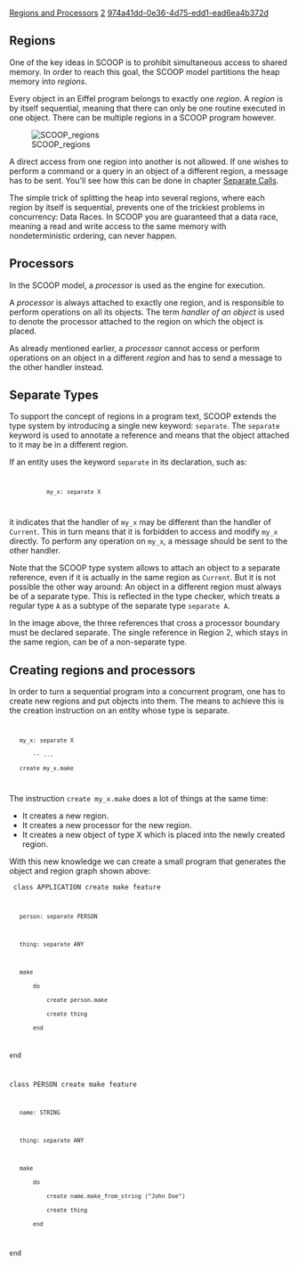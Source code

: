 [[Property:title|Regions and Processors]]
[[Property:weight|2]]
[[Property:uuid|974a41dd-0e36-4d75-edd1-ead6ea4b372d]]
== Regions ==

One of the key ideas in SCOOP is to prohibit simultaneous access to shared memory.
In order to reach this goal, the SCOOP model partitions the heap memory into ''regions''.

{{definition|Region|A set of objects in the heap. The set of all regions in a program is a partition of the heap.}}

Every object in an Eiffel program belongs to exactly one ''region''. 
A ''region'' is by itself sequential, meaning that there can only be one routine executed in one object.
There can be multiple regions in a SCOOP program however.

[[Image:SCOOP regions]]

{{info|SCOOP is classified as a message passing concurrency model, because there is no shared memory.}}
{{note|A sequential program is a special case for a SCOOP program that has only one region.}}

A direct access from one region into another is not allowed.
If one wishes to perform a command or a query in an object of a different region, a message has to be sent.
You'll see how this can be done in chapter [[Separate Calls]].

The simple trick of splitting the heap into several regions, where each region by itself is sequential,
prevents one of the trickiest problems in concurrency: Data Races.
In SCOOP you are guaranteed that a data race, meaning a read and write access to the same memory with nondeterministic ordering, can never happen.

== Processors ==

In the SCOOP model, a ''processor'' is used as the engine for execution.

{{definition|Processor| An autonomous thread of control capable of sequential execution of instructions.}}

A ''processor'' is always attached to exactly one region, and is responsible to perform operations on all its objects.
The term ''handler of an object'' is used to denote the processor attached to the region on which the object is placed.

As already mentioned earlier, a ''processor'' cannot access or perform operations on an object in a different ''region''
and has to send a message to the other handler instead.

{{info|''Processor'' is an abstract notion and does not mean the physical silicon chip which is present in every computer.
In SCOOP we think of it as a thread of control capable of applying features to objects.
In theory processors are not restricted to any particular type of hardware or software, for example they could correspond to threads, processes, hardware processors, or machines in a network.
Currently however a SCOOP processor is implemented as a thread.}}

== Separate Types==

To support the concept of regions in a program text, SCOOP extends the type system by introducing a single new keyword: <code>separate</code>.
The <code>separate</code> keyword is used to annotate a reference and means that the object attached to it may be in a different region.

{{definition|Separate type|A type which has been declared including the keyword <code>separate</code>.}}

If an entity uses the keyword <code>separate</code> in its declaration, such as:

<code>
            my_x: separate X
</code>

it indicates that the handler of <code>my_x</code> may be different than the handler of <code>Current</code>.
This in turn means that it is forbidden to access and modify <code>my_x</code> directly.
To perform any operation on <code>my_x</code>, a message should be sent to the other handler.

Note that the SCOOP type system allows to attach an object to a separate reference, even if it is actually in the same region as <code>Current</code>.
But it is not possible the other way around: An object in a different region must always be of a separate type.
This is reflected in the type checker, which treats a regular type <code>A</code> as a subtype of the separate type <code>separate A</code>.

In the image above, the three references that cross a processor boundary must be declared separate.
The single reference in Region 2, which stays in the same region, can be of a non-separate type.

== Creating regions and processors ==

In order to turn a sequential program into a concurrent program, one has to create new regions and put objects into them.
The means to achieve this is the creation instruction on an entity whose type is separate.

<code>
	my_x: separate X
		-- ...
	create my_x.make
</code>

The instruction <code>create my_x.make</code> does a lot of things at the same time:
* It creates a new region.
* It creates a new processor for the new region.
* It creates a new object of type X which is placed into the newly created region.

With this new knowledge we can create a small program that generates the object and region graph shown above:

<code>
class APPLICATION create make feature
	
	person: separate PERSON
	
	thing: separate ANY
	
	make
		do
			create person.make
			create thing
		end
end

class PERSON create make feature

	name: STRING
	
	thing: separate ANY
	
	make
		do
			create name.make_from_string ("John Doe")
			create thing
		end
end
</code>

